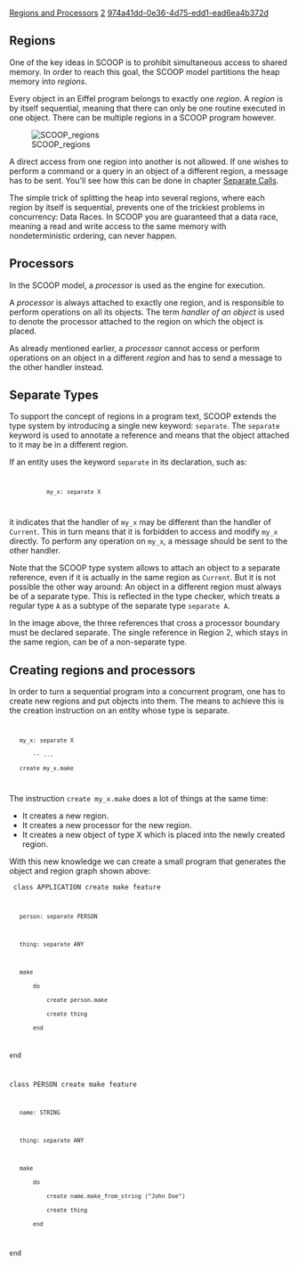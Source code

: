 [[Property:title|Regions and Processors]]
[[Property:weight|2]]
[[Property:uuid|974a41dd-0e36-4d75-edd1-ead6ea4b372d]]
== Regions ==

One of the key ideas in SCOOP is to prohibit simultaneous access to shared memory.
In order to reach this goal, the SCOOP model partitions the heap memory into ''regions''.

{{definition|Region|A set of objects in the heap. The set of all regions in a program is a partition of the heap.}}

Every object in an Eiffel program belongs to exactly one ''region''. 
A ''region'' is by itself sequential, meaning that there can only be one routine executed in one object.
There can be multiple regions in a SCOOP program however.

[[Image:SCOOP regions]]

{{info|SCOOP is classified as a message passing concurrency model, because there is no shared memory.}}
{{note|A sequential program is a special case for a SCOOP program that has only one region.}}

A direct access from one region into another is not allowed.
If one wishes to perform a command or a query in an object of a different region, a message has to be sent.
You'll see how this can be done in chapter [[Separate Calls]].

The simple trick of splitting the heap into several regions, where each region by itself is sequential,
prevents one of the trickiest problems in concurrency: Data Races.
In SCOOP you are guaranteed that a data race, meaning a read and write access to the same memory with nondeterministic ordering, can never happen.

== Processors ==

In the SCOOP model, a ''processor'' is used as the engine for execution.

{{definition|Processor| An autonomous thread of control capable of sequential execution of instructions.}}

A ''processor'' is always attached to exactly one region, and is responsible to perform operations on all its objects.
The term ''handler of an object'' is used to denote the processor attached to the region on which the object is placed.

As already mentioned earlier, a ''processor'' cannot access or perform operations on an object in a different ''region''
and has to send a message to the other handler instead.

{{info|''Processor'' is an abstract notion and does not mean the physical silicon chip which is present in every computer.
In SCOOP we think of it as a thread of control capable of applying features to objects.
In theory processors are not restricted to any particular type of hardware or software, for example they could correspond to threads, processes, hardware processors, or machines in a network.
Currently however a SCOOP processor is implemented as a thread.}}

== Separate Types==

To support the concept of regions in a program text, SCOOP extends the type system by introducing a single new keyword: <code>separate</code>.
The <code>separate</code> keyword is used to annotate a reference and means that the object attached to it may be in a different region.

{{definition|Separate type|A type which has been declared including the keyword <code>separate</code>.}}

If an entity uses the keyword <code>separate</code> in its declaration, such as:

<code>
            my_x: separate X
</code>

it indicates that the handler of <code>my_x</code> may be different than the handler of <code>Current</code>.
This in turn means that it is forbidden to access and modify <code>my_x</code> directly.
To perform any operation on <code>my_x</code>, a message should be sent to the other handler.

Note that the SCOOP type system allows to attach an object to a separate reference, even if it is actually in the same region as <code>Current</code>.
But it is not possible the other way around: An object in a different region must always be of a separate type.
This is reflected in the type checker, which treats a regular type <code>A</code> as a subtype of the separate type <code>separate A</code>.

In the image above, the three references that cross a processor boundary must be declared separate.
The single reference in Region 2, which stays in the same region, can be of a non-separate type.

== Creating regions and processors ==

In order to turn a sequential program into a concurrent program, one has to create new regions and put objects into them.
The means to achieve this is the creation instruction on an entity whose type is separate.

<code>
	my_x: separate X
		-- ...
	create my_x.make
</code>

The instruction <code>create my_x.make</code> does a lot of things at the same time:
* It creates a new region.
* It creates a new processor for the new region.
* It creates a new object of type X which is placed into the newly created region.

With this new knowledge we can create a small program that generates the object and region graph shown above:

<code>
class APPLICATION create make feature
	
	person: separate PERSON
	
	thing: separate ANY
	
	make
		do
			create person.make
			create thing
		end
end

class PERSON create make feature

	name: STRING
	
	thing: separate ANY
	
	make
		do
			create name.make_from_string ("John Doe")
			create thing
		end
end
</code>

